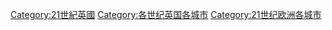 [[Category:21世紀英國|Category:21世紀英國]]
[[Category:各世纪英国各城市|Category:各世纪英国各城市]]
[[Category:21世纪欧洲各城市|Category:21世纪欧洲各城市]]